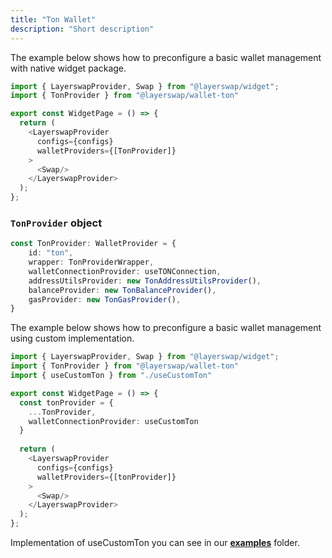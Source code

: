 ```yaml
---
title: "Ton Wallet"
description: "Short description"
---
```



The example below shows how to preconfigure a basic wallet management with native widget package.

```typescript  theme={"system"}
import { LayerswapProvider, Swap } from "@layerswap/widget";
import { TonProvider } from "@layerswap/wallet-ton"

export const WidgetPage = () => {
  return (
    <LayerswapProvider 
      configs={configs}
      walletProviders={[TonProvider]}
    >
      <Swap/>
    </LayerswapProvider>
  );
};
```

### `TonProvider` object

```TypeScript  theme={"system"}
const TonProvider: WalletProvider = {
    id: "ton",
    wrapper: TonProviderWrapper,
    walletConnectionProvider: useTONConnection,
    addressUtilsProvider: new TonAddressUtilsProvider(),
    balanceProvider: new TonBalanceProvider(),
    gasProvider: new TonGasProvider(),
}
```


The example below shows how to preconfigure a basic wallet management using custom implementation.

```typescript  theme={"system"}
import { LayerswapProvider, Swap } from "@layerswap/widget";
import { TonProvider } from "@layerswap/wallet-ton"
import { useCustomTon } from "./useCustomTon"

export const WidgetPage = () => {
  const tonProvider = {
    ...TonProvider,
    walletConnectionProvider: useCustomTon
  }
  
  return (
    <LayerswapProvider 
      configs={configs}
      walletProviders={[tonProvider]}
    >
      <Swap/>
    </LayerswapProvider>
  );
};
```

Implementation of useCustomTon you can see in our [**examples**](https://github.com/layerswap/layerswapapp/tree/dev-monorepo/examples) folder.
